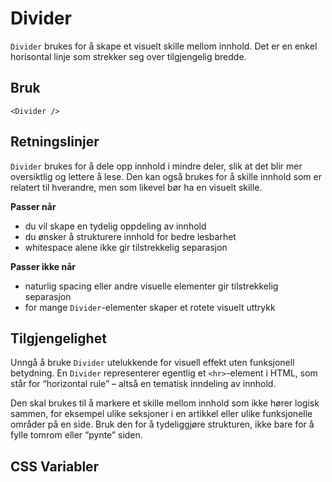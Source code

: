 
<Meta of={DividerStories} />

# Divider
`Divider` brukes for å skape et visuelt skille mellom innhold. Det er en enkel horisontal linje som strekker seg over tilgjengelig bredde.

<Primary />
<Controls />

## Bruk
```tsx
<Divider />
```

## Retningslinjer

`Divider` brukes for å dele opp innhold i mindre deler, slik at det blir mer oversiktlig og lettere å lese. Den kan også brukes for å skille innhold som er relatert til hverandre, men som likevel bør ha en visuelt skille.

**Passer når**
* du vil skape en tydelig oppdeling av innhold
* du ønsker å strukturere innhold for bedre lesbarhet
* whitespace alene ikke gir tilstrekkelig separasjon

**Passer ikke når**
* naturlig spacing eller andre visuelle elementer gir tilstrekkelig separasjon
* for mange `Divider`-elementer skaper et rotete visuelt uttrykk

## Tilgjengelighet
Unngå å bruke `Divider` utelukkende for visuell effekt uten funksjonell betydning. En `Divider` representerer egentlig et `<hr>`-element i HTML, som står for “horizontal rule” – altså en tematisk inndeling av innhold.

Den skal brukes til å markere et skille mellom innhold som ikke hører logisk sammen, for eksempel ulike seksjoner i en artikkel eller ulike funksjonelle områder på en side. Bruk den for å tydeliggjøre strukturen, ikke bare for å fylle tomrom eller “pynte” siden.

## CSS Variabler

<CssVariables css={css} />

